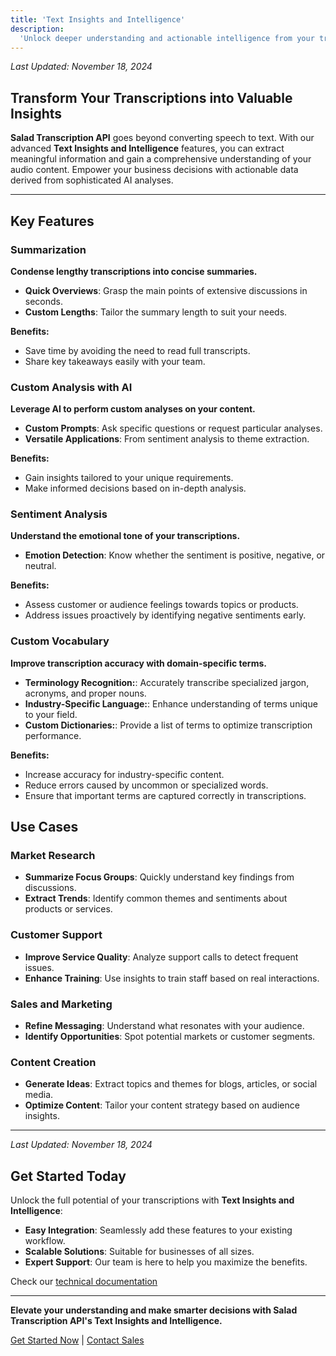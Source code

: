 ```yaml
---
title: 'Text Insights and Intelligence'
description:
  'Unlock deeper understanding and actionable intelligence from your transcriptions with Salad Transcription API.'
---
```


_Last Updated: November 18, 2024_

## Transform Your Transcriptions into Valuable Insights

**Salad Transcription API** goes beyond converting speech to text. With our advanced **Text Insights and Intelligence**
features, you can extract meaningful information and gain a comprehensive understanding of your audio content. Empower
your business decisions with actionable data derived from sophisticated AI analyses.

---

## Key Features

### Summarization

**Condense lengthy transcriptions into concise summaries.**

- **Quick Overviews**: Grasp the main points of extensive discussions in seconds.
- **Custom Lengths**: Tailor the summary length to suit your needs.

**Benefits:**

- Save time by avoiding the need to read full transcripts.
- Share key takeaways easily with your team.

### Custom Analysis with AI

**Leverage AI to perform custom analyses on your content.**

- **Custom Prompts**: Ask specific questions or request particular analyses.
- **Versatile Applications**: From sentiment analysis to theme extraction.

**Benefits:**

- Gain insights tailored to your unique requirements.
- Make informed decisions based on in-depth analysis.

### Sentiment Analysis

**Understand the emotional tone of your transcriptions.**

- **Emotion Detection**: Know whether the sentiment is positive, negative, or neutral.

**Benefits:**

- Assess customer or audience feelings towards topics or products.
- Address issues proactively by identifying negative sentiments early.

### Custom Vocabulary

**Improve transcription accuracy with domain-specific terms.**

- **Terminology Recognition:**: Accurately transcribe specialized jargon, acronyms, and proper nouns.
- **Industry-Specific Language:**: Enhance understanding of terms unique to your field.
- **Custom Dictionaries:**: Provide a list of terms to optimize transcription performance.

**Benefits:**

- Increase accuracy for industry-specific content.
- Reduce errors caused by uncommon or specialized words.
- Ensure that important terms are captured correctly in transcriptions.

## Use Cases

### Market Research

- **Summarize Focus Groups**: Quickly understand key findings from discussions.
- **Extract Trends**: Identify common themes and sentiments about products or services.

### Customer Support

- **Improve Service Quality**: Analyze support calls to detect frequent issues.
- **Enhance Training**: Use insights to train staff based on real interactions.

### Sales and Marketing

- **Refine Messaging**: Understand what resonates with your audience.
- **Identify Opportunities**: Spot potential markets or customer segments.

### Content Creation

- **Generate Ideas**: Extract topics and themes for blogs, articles, or social media.
- **Optimize Content**: Tailor your content strategy based on audience insights.

---

_Last Updated: November 18, 2024_

## Get Started Today

Unlock the full potential of your transcriptions with **Text Insights and Intelligence**:

- **Easy Integration**: Seamlessly add these features to your existing workflow.
- **Scalable Solutions**: Suitable for businesses of all sizes.
- **Expert Support**: Our team is here to help you maximize the benefits.

Check our [technical documentation](/guides/transcription/salad-transcription-api/llm-features)

---

**Elevate your understanding and make smarter decisions with Salad Transcription API's Text Insights and Intelligence.**

[Get Started Now](https://portal.salad.com/) | [Contact Sales](mailto:sales@salad.com)
